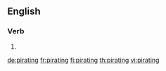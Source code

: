 ==English==

===Verb===
{{head|en|present participle}}

# {{present participle of|pirate|lang=en|nocat=1}}

[[de:pirating]]
[[fr:pirating]]
[[fi:pirating]]
[[th:pirating]]
[[vi:pirating]]